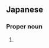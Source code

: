 ==Japanese==
{{ja-kanjitab|友|里}}

===Proper noun===
{{ja-pos|proper|ゆり}}

# {{given name|female|lang=ja|sort=ゆり}}